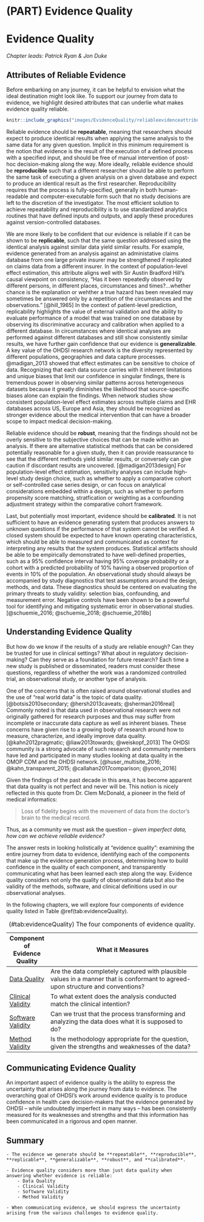 # (PART) Evidence Quality {-}

# Evidence Quality {#EvidenceQuality}

*Chapter leads: Patrick Ryan & Jon Duke*

\index{evidence quality}

## Attributes of Reliable Evidence

Before embarking on any journey, it can be helpful to envision what the ideal destination might look like. To support our journey from data to evidence, we highlight desired attributes that can underlie what makes evidence quality reliable. 


```r
knitr::include_graphics("images/EvidenceQuality/reliableevidenceattributes.png")
```

Reliable evidence should be **repeatable**, meaning that researchers should expect to produce identical results when applying the same analysis to the same data for any given question. Implicit in this minimum requirement is the notion that evidence is the result of the execution of a defined process with a specified input, and should be free of manual intervention of post-hoc decision-making along the way. More ideally, reliable evidence should be **reproducible** such that a different researcher should be able to perform the same task of executing a given analysis on a given database and expect to produce an identical result as the first researcher. Reproducibility requires that the process is fully-specified, generally in both human-readable and computer-executable form such that no study decisions are left to the discretion of the investigator. The most efficient solution to achieve repeatability and reproducibility is to use standardized analytics routines that have defined inputs and outputs, and apply these procedures against version-controlled databases.

We are more likely to be confident that our evidence is reliable if it can be shown to be **replicable**, such that the same question addressed using the identical analysis against similar data yield similar results. For example, evidence generated from an analysis against an administative claims database from one large private insurer may be strengthened if replicated on claims data from a different insurer. In the context of population-level effect estimation, this attribute aligns well with Sir Austin Bradford Hill's causal viewpoint on consistency, "Has it been repeatedly observed by different persons, in different places, circumstances and times?...whether chance is the explanation or wehther a true hazard has been revealed may sometimes be answered only by a repetition of the circumstances and the observations." [@hill_1965] In the context of patient-level prediction, replicability highlights the value of external validation and the ability to evaluate performance of a model that was trained on one database by observing its discriminative accuracy and calibration when applied to a different database. In circumstances where identical analyses are performed against different databases and still show consistently similar results, we have further gain confidence that our evidence is **generalizable**. A key value of the OHDSI research network is the diversity represented by different populations, geographies and data capture processes. @madigan_2013 showed that effect estimates can be sensitive to choice of data. Recognizing that each data source carries with it inherent limitations and unique biases that limit our confidence in singular findings, there is tremendous power in observing similar patterns across heterogeneous datasets because it greatly diminishes the likelihood that source-specific biases alone can explain the findings. When network studies show consistent population-level effect estimates across multiple claims and EHR databases across US, Europe and Asia, they should be recognized as stronger evidence about the medical intervention that can have a broader scope to impact medical decision-making. 

Reliable evidence should be **robust**, meaning that the findings should not be overly sensitive to the subjective choices that can be made within an analysis. If there are alternative statistical methods that can be considered potentially reasonable for a given study, then it can provide reassurance to see that the different methods yield similar results, or conversely can give caution if discordant results are uncovered. [@madigan2013design] For population-level effect estimation, sensitivity analyses can include high-level study design choice, such as whether to apply a comparative cohort or self-controlled case series design, or can focus on analytical considerations embedded within a design, such as whether to perform propensity score matching, stratfication or weighting as a confounding adjustment strategy within the comparative cohort framework.  

Last, but potentially most important, evidence should be **calibrated**. It is not sufficient to have an evidence generating system that produces answers to unknown questions if the performance of that system cannot be verified. A closed system should be expected to have known operating characteristics, which should be able to measured and communicated as context for interpreting any results that the system produces. Statistical artifacts should be able to be empirically demonstrated to have well-defined properties, such as a 95% confidence interval having 95% coverage probability or a cohort with a predicted probability of 10% having a observed proportion of events in 10% of the population. An observational study should always be accompanied by study diagnostics that test assumptions around the design, methods, and data. These diagnostics should be centered on evaluating the primary threats to study validity: selection bias, confounding, and measurement error. Negative controls have been shown to be a powerful tool for identifying and mitigating systematic error in observational studies. [@schuemie_2016; @schuemie_2018; @schuemie_2018b]


## Understanding Evidence Quality

But how do we know if the results of a study are reliable enough? Can they be trusted for use in clinical settings? What about in regulatory decision-making? Can they serve as a foundation for future research? Each time a new study is published or disseminated, readers must consider these questions, regardless of whether the work was a randomized controlled trial, an observational study, or another type of analysis. \index{evidence quality} \index{regulatory decision-making}

One of the concerns that is often raised around observational studies and the use of "real world data" is the topic of data quality. [@botsis2010secondary; @hersh2013caveats; @sherman2016real] Commonly noted is that data used in observational research were not originally gathered for research purposes and thus may suffer from incomplete or inaccurate data capture as well as inherent biases. These concerns have given rise to a growing body of research around how to measure, characterize, and ideally improve data quality. [@kahn2012pragmatic; @liaw2013towards; @weiskopf_2013] The OHDSI community is a strong advocate of such research and community members have led and participated in many studies looking at data quality in the OMOP CDM and the OHDSI network. [@huser_multisite_2016; @kahn_transparent_2015; @callahan2017comparison; @yoon_2016] \index{data quality} \index{community}

Given the findings of the past decade in this area, it has become apparent that data quality is not perfect and never will be. This notion is nicely reflected in this quote from Dr. Clem McDonald, a pioneer in the field of medical informatics:


> Loss of fidelity begins with the movement of data from the doctor’s brain to the medical record. \index{Clem McDonald}


Thus, as a community we must ask the question -- *given imperfect data, how can we achieve reliable evidence?* 
 
The answer rests in looking holistically at "evidence quality": examining the entire journey from data to evidence, identifying each of the components that make up the evidence generation process, determining how to build confidence in the quality of each component, and transparently communicating what has been learned each step along the way. Evidence quality considers not only the quality of observational data but also the validity of the methods, software, and clinical definitions used in our observational analyses. \index{community} \index{reliable evidence}

In the following chapters, we will explore four components of evidence quality listed in Table \@ref(tab:evidenceQuality).

Table: (\#tab:evidenceQuality) The four components of evidence quality.

| Component of Evidence Quality | What it Measures                                                          |
|--------------------------------|-------------------------------------------------------------------------------------------------------------------|
| [Data Quality](DataQuality.html)         | Are the data completely captured with plausible values in a manner that is conformant to agreed-upon structure and conventions? |
| [Clinical Validity](ClinicalValidity.html)       | To what extent does the analysis conducted match the clinical intention?                          |
| [Software Validity](SoftwareValidity.html)       | Can we trust that the process transforming and analyzing the data does what it is supposed to do?                |
| [Method Validity](MethodValidity.html)       | Is the methodology appropriate for the question, given the strengths and weaknesses of the data?              |

## Communicating Evidence Quality

An important aspect of evidence quality is the ability to express the uncertainty that arises along the journey from data to evidence. The overarching goal of OHDSI's work around evidence quality is to produce confidence in health care decision-makers that the evidence generated by OHDSI -- while undoubtedly imperfect in many ways -- has been consistently measured for its weaknesses and strengths and that this information has been communicated in a rigorous and open manner.

## Summary

```block2
- The evidence we generate should be **repeatable**, **reproducible**, **replicable**, **generalizable**, **robust**, and **calibrated**.

- Evidence quality considers more than just data quality when answering whether evidence is reliable:
    - Data Quality
    - Clinical Validity
    - Software Validity
    - Method Validity

- When communicating evidence, we should express the uncertainty arising from the various challenges to evidence quality.

```













